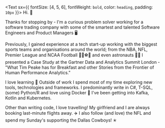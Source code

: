 
<Text sx={{ fontSize: [4, 5, 6], fontWeight: `bold`, color: `heading`, padding: `10px` }}>
  Hi. 👋
</Text>

Thanks for stopping by - I'm a curious problem solver working for a software trading company with some of 
the smartest and talented Software Engineers and Product Managers 🖥️

Previously, I gained experience at a tech start-up working with the biggest sports teams and organisations 
around the world; from the NBA, NFL, Premier League and NCAA Football 🏀🏈⚽🏃‍ and even astronauts 🧑‍🚀 I 
presented a Case Study at the Gartner Data and Analytics Summit London - "What Tim Peake has for Breakfast 
and other Stories from the Frontier of Human Performance Analytics."

I love learning 🤟 Outside of work I spend most of my time exploring new tools, technologies and frameworks. 
I predominantly write in C#, T-SQL, (some) Python/R and love using Docker 🐳 I've been getting into Kafka, 
Kotlin and Kubernetes.

Other than writing code, I love travelling! My girlfriend and I are always booking last-minute flights away. ✈️ 
I also follow (and love) the NFL and spend my Sunday's supporting the Dallas Cowboys! ✭
